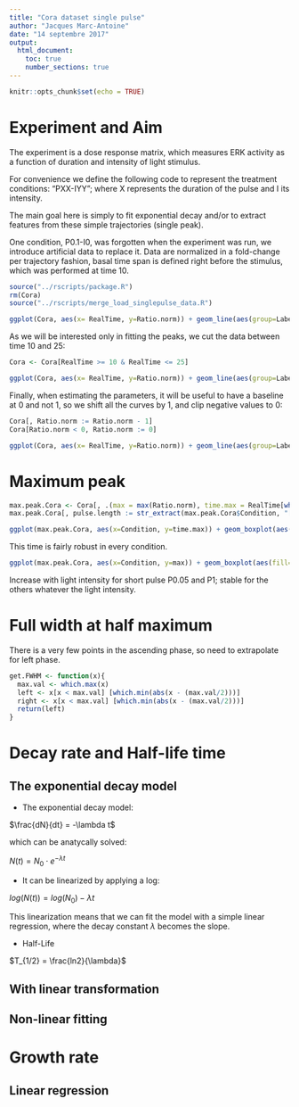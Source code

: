 ```yaml
---
title: "Cora dataset single pulse"
author: "Jacques Marc-Antoine"
date: "14 septembre 2017"
output: 
  html_document:
    toc: true
    number_sections: true
---
```


```r
knitr::opts_chunk$set(echo = TRUE)
```

# Experiment and Aim

The experiment is a dose response matrix, which measures ERK activity as a function of duration and intensity of light stimulus.

For convenience we define the following code to represent the treatment conditions: “PXX-IYY”; where X represents the duration of the pulse and I its intensity.

The main goal here is simply to fit exponential decay and/or to extract features from these simple trajectories (single peak).

One condition, P0.1-I0, was forgotten when the experiment was run, we introduce artificial data to replace it. Data are normalized in a fold-change per trajectory fashion, basal time span is defined right before the stimulus, which was performed at time 10.

```r
source("../rscripts/package.R")
rm(Cora)
source("../rscripts/merge_load_singlepulse_data.R")
```

```r
ggplot(Cora, aes(x= RealTime, y=Ratio.norm)) + geom_line(aes(group=Label), alpha=0.4) + facet_wrap("Condition", nrow = 5) + stat_summary(fun.y = mean, geom = "line", col = "red", lwd=1.75) + theme(text = element_text(size= 25)) + ggtitle("Per-trajectory normalized, fold change based on time [0, 9]")
```

As we will be interested only in fitting the peaks, we cut the data between time 10 and 25:
```r
Cora <- Cora[RealTime >= 10 & RealTime <= 25]
```

```r
ggplot(Cora, aes(x= RealTime, y=Ratio.norm)) + geom_line(aes(group=Label), alpha=0.4) + facet_wrap("Condition", nrow = 5) + stat_summary(fun.y = mean, geom = "line", col = "red", lwd=1.75) + theme(text = element_text(size= 25)) + ggtitle("Per-trajectory normalized, fold change based on time [0, 9]")
```

Finally, when estimating the parameters, it will be useful to have a baseline at 0 and not 1, so we shift all the curves by 1, and clip negative values to 0:
```r
Cora[, Ratio.norm := Ratio.norm - 1]
Cora[Ratio.norm < 0, Ratio.norm := 0]
```

```r
ggplot(Cora, aes(x= RealTime, y=Ratio.norm)) + geom_line(aes(group=Label), alpha=0.4) + facet_wrap("Condition", nrow = 5) + stat_summary(fun.y = mean, geom = "line", col = "red", lwd=1.75) + theme(text = element_text(size= 25)) + ggtitle("Per-trajectory normalized, fold change based on time [0, 9]")
```

# Maximum peak

```r
max.peak.Cora <- Cora[, .(max = max(Ratio.norm), time.max = RealTime[which.max(Ratio.norm)]), by = c("Condition", "Label")]
max.peak.Cora[, pulse.length := str_extract(max.peak.Cora$Condition, "[0-9]+(\\.[0-9]+)?")]
```

```r
ggplot(max.peak.Cora, aes(x=Condition, y=time.max)) + geom_boxplot(aes(fill=pulse.length)) + ggtitle("Time at which peak reaches its maximum")  + theme(legend.position="top", text = element_text(size = 20)) + facet_wrap("pulse.length", nrow = 3, scales = "free_x")
```

This time is fairly robust in every condition.

```r
ggplot(max.peak.Cora, aes(x=Condition, y=max)) + geom_boxplot(aes(fill=pulse.length)) + ggtitle("Maximum peak (fold change)")  + theme(legend.position="top", text = element_text(size = 20)) + facet_wrap("pulse.length", nrow = 3, scales = "free_x")
```

Increase with light intensity for short pulse P0.05 and P1; stable for the others whatever the light intensity.

# Full width at half maximum

There is a very few points in the ascending phase, so need to extrapolate for left phase.

```r
get.FWHM <- function(x){
  max.val <- which.max(x)
  left <- x[x < max.val] [which.min(abs(x - (max.val/2)))]
  right <- x[x < max.val] [which.min(abs(x - (max.val/2)))]
  return(left)
}
```




# Decay rate and Half-life time

## The exponential decay model

* The exponential decay model:

$\frac{dN}{dt} = -\lambda t$

which can be anatycally solved:

$N(t) =  N_0 \cdot e^{-\lambda t}$ 

* It can be linearized by applying a log: 

$log(N(t)) = log(N_0) - \lambda t$

This linearization means that we can fit the model with a simple linear regression, where the decay constant $\lambda$ becomes the slope.

* Half-Life

$T_{1/2} = \frac{ln2}{\lambda}$

## With linear transformation


## Non-linear fitting


# Growth rate 

## Linear regression

